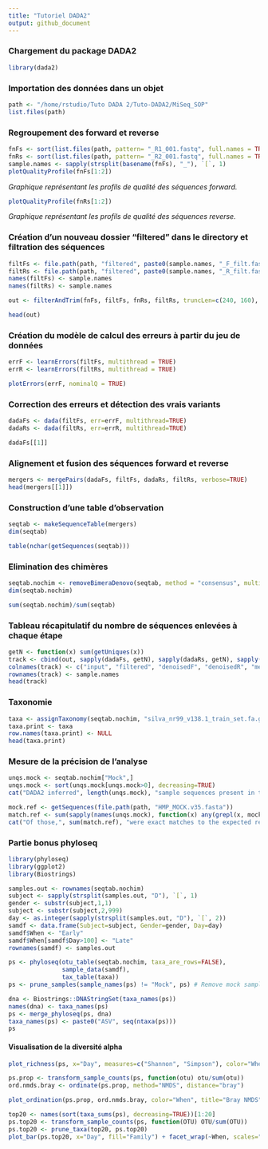 ```yaml
---
title: "Tutoriel DADA2"
output: github_document
---
```


### Chargement du package DADA2

```r
library(dada2)

```

### Importation des données dans un objet

```r
path <- "/home/rstudio/Tuto DADA 2/Tuto-DADA2/MiSeq_SOP"
list.files(path)
```

### Regroupement des forward et reverse

```r
fnFs <- sort(list.files(path, pattern= "_R1_001.fastq", full.names = TRUE))
fnRs <- sort(list.files(path, pattern= "_R2_001.fastq", full.names = TRUE))
sample.names <- sapply(strsplit(basename(fnFs), "_"), `[`, 1)
plotQualityProfile(fnFs[1:2])
```

*Graphique représentant les profils de qualité des séquences forward.*

```r
plotQualityProfile(fnRs[1:2])
```

*Graphique représentant les profils de qualité des séquences reverse.*

### Création d'un nouveau dossier "filtered" dans le directory et filtration des séquences

```r
filtFs <- file.path(path, "filtered", paste0(sample.names, "_F_filt.fastq.gz"))
filtRs <- file.path(path, "filtered", paste0(sample.names, "_R_filt.fastq.gz"))
names(filtFs) <- sample.names
names(filtRs) <- sample.names

out <- filterAndTrim(fnFs, filtFs, fnRs, filtRs, truncLen=c(240, 160), maxN=0, maxEE=c(2,2), truncQ=2, rm.phix=TRUE, compress = TRUE, multithread = TRUE)

head(out)
```

### Création du modèle de calcul des erreurs à partir du jeu de données

```r
errF <- learnErrors(filtFs, multithread = TRUE)
errR <- learnErrors(filtRs, multithread = TRUE)

plotErrors(errF, nominalQ = TRUE)
```

### Correction des erreurs et détection des vrais variants

```r
dadaFs <- dada(filtFs, err=errF, multithread=TRUE)
dadaRs <- dada(filtRs, err=errR, multithread=TRUE)

dadaFs[[1]]
```

### Alignement et fusion des séquences forward et reverse

```r
mergers <- mergePairs(dadaFs, filtFs, dadaRs, filtRs, verbose=TRUE)
head(mergers[[1]])
```

### Construction d'une table d'observation

```r
seqtab <- makeSequenceTable(mergers)
dim(seqtab)
```

```r
table(nchar(getSequences(seqtab)))
```

### Elimination des chimères

```r
seqtab.nochim <- removeBimeraDenovo(seqtab, method = "consensus", multithread=TRUE, verbose=TRUE)
dim(seqtab.nochim)
```

```r
sum(seqtab.nochim)/sum(seqtab)
```

### Tableau récapitulatif du nombre de séquences enlevées à chaque étape

```r
getN <- function(x) sum(getUniques(x))
track <- cbind(out, sapply(dadaFs, getN), sapply(dadaRs, getN), sapply(mergers, getN), rowSums(seqtab.nochim))
colnames(track) <- c("input", "filtered", "denoisedF", "denoisedR", "merged", "nonchim")
rownames(track) <- sample.names
head(track)
```

### Taxonomie

```r
taxa <- assignTaxonomy(seqtab.nochim, "silva_nr99_v138.1_train_set.fa.gz", multithread=TRUE)
taxa.print <- taxa
row.names(taxa.print) <- NULL
head(taxa.print)
```

### Mesure de la précision de l'analyse

```r
unqs.mock <- seqtab.nochim["Mock",]
unqs.mock <- sort(unqs.mock[unqs.mock>0], decreasing=TRUE)
cat("DADA2 inferred", length(unqs.mock), "sample sequences present in the Mock community.\n")
```

```r
mock.ref <- getSequences(file.path(path, "HMP_MOCK.v35.fasta"))
match.ref <- sum(sapply(names(unqs.mock), function(x) any(grepl(x, mock.ref))))
cat("Of those,", sum(match.ref), "were exact matches to the expected reference sequences.\n")
```

### Partie bonus phyloseq

```r
library(phyloseq)
library(ggplot2)
library(Biostrings)
```

```r
samples.out <- rownames(seqtab.nochim)
subject <- sapply(strsplit(samples.out, "D"), `[`, 1)
gender <- substr(subject,1,1)
subject <- substr(subject,2,999)
day <- as.integer(sapply(strsplit(samples.out, "D"), `[`, 2))
samdf <- data.frame(Subject=subject, Gender=gender, Day=day)
samdf$When <- "Early"
samdf$When[samdf$Day>100] <- "Late"
rownames(samdf) <- samples.out
```

```r
ps <- phyloseq(otu_table(seqtab.nochim, taxa_are_rows=FALSE), 
               sample_data(samdf), 
               tax_table(taxa))
ps <- prune_samples(sample_names(ps) != "Mock", ps) # Remove mock sample
```

```r
dna <- Biostrings::DNAStringSet(taxa_names(ps))
names(dna) <- taxa_names(ps)
ps <- merge_phyloseq(ps, dna)
taxa_names(ps) <- paste0("ASV", seq(ntaxa(ps)))
ps
```

#### Visualisation de la diversité alpha

```r
plot_richness(ps, x="Day", measures=c("Shannon", "Simpson"), color="When")
```

```r
ps.prop <- transform_sample_counts(ps, function(otu) otu/sum(otu))
ord.nmds.bray <- ordinate(ps.prop, method="NMDS", distance="bray")
```

```r
plot_ordination(ps.prop, ord.nmds.bray, color="When", title="Bray NMDS")
```

```r
top20 <- names(sort(taxa_sums(ps), decreasing=TRUE))[1:20]
ps.top20 <- transform_sample_counts(ps, function(OTU) OTU/sum(OTU))
ps.top20 <- prune_taxa(top20, ps.top20)
plot_bar(ps.top20, x="Day", fill="Family") + facet_wrap(~When, scales="free_x")
```
